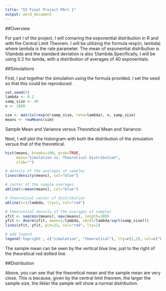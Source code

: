```yaml
---
title: "SI Final Project PArt 1"
output: word_document
---
```


##Overview

For part I of the project, I will comaring the exponential distribution in R and with the Central Limit Theorem.  I will be utilizing the formula rexp(n, lambda) where lambda is the rate parameter.  The mean of exponential distribution is 1/lambda and the standard deviation is also 1/lambda.Specifically, I will be using 0.2 for lamda, with a distribution of averages of 40 exponentials. 

##Simulations

First, I put together the simulation using the formula provided. I set the seed so that this could be reproduced. 

```r
set.seed(5)
lambda <- 0.2
samp_size <- 40
n <- 1000

sim <- matrix(rexp(n*samp_size, rate=lambda), n, samp_size)
means <- rowMeans(sim)
```

Sample Mean and Variance versus Theoretical Mean and Variance:

Next, I will plot the historgram with both the distribution of the simulation versus that of the theoretical. 

```r
hist(means, breaks=100, prob=TRUE,
     main="Simulation vs. Theoretical Distribution",
     xlab="")

# density of the averages of samples
lines(density(means), col="blue")

# center of the sample averages
abline(v=mean(means), col="blue")

# theoretical center of distribution
abline(v=1/lambda, lty=2, col="red")

# theoretical density of the averages of samples
xfit <- seq(min(means), max(means), length=100)
yfit <- dnorm(xfit, mean=1/lambda, sd=(1/lambda/sqrt(samp_size)))
lines(xfit, yfit, pch=22, col="red", lty=2)

# add legend
legend('topright', c("simulation", "theoretical"), lty=c(1,2), col=c("blue", "red"))
```

The sample mean can be seen by the vertical blue line, just to the right of the theoretical red dotted line. 

##Distribution 

Above, you can see that the theoretical mean and the sample mean are very close. This is because, given by the central limit theorem, the larger the sample size, the liklier the sample will show a normal distribution.  

